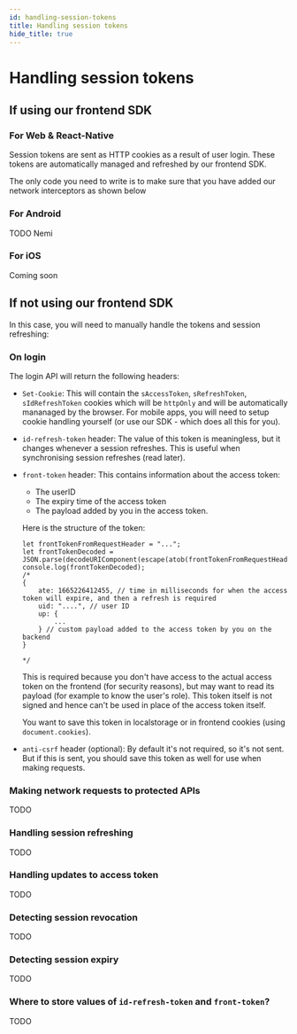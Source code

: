 ```yaml
---
id: handling-session-tokens
title: Handling session tokens
hide_title: true
---
```


<!-- COPY DOCS -->
<!-- ./thirdpartyemailpassword/custom-ui/handling-session-tokens.mdx -->


# Handling session tokens

## If using our frontend SDK

### For Web & React-Native

<!-- COPY SECTION -->
<!-- ./thirdpartyemailpassword/pre-built-ui/handling-session-tokens.mdx -->
<!-- 1 -->


Session tokens are sent as HTTP cookies as a result of user login. These tokens are automatically managed and refreshed by our frontend SDK.

The only code you need to write is to make sure that you have added our network interceptors as shown below

<NetworkInterceptors />

<!-- END COPY SECTION -->

### For Android

TODO Nemi

### For iOS

Coming soon

## If not using our frontend SDK

In this case, you will need to manually handle the tokens and session refreshing:

### On login
The login API will return the following headers:
- `Set-Cookie`: This will contain the `sAccessToken`, `sRefreshToken`, `sIdRefreshToken` cookies which will be `httpOnly` and will be automatically mananaged by the browser. For mobile apps, you will need to setup cookie handling yourself (or use our SDK - which does all this for you).
- `id-refresh-token` header: The value of this token is meaningless, but it changes whenever a session refreshes. This is useful when synchronising session refreshes (read later).
- `front-token` header: This contains information about the access token:
    - The userID
    - The expiry time of the access token
    - The payload added by you in the access token.
    
    Here is the structure of the token:
    ```tsx
    let frontTokenFromRequestHeader = "...";
    let frontTokenDecoded = JSON.parse(decodeURIComponent(escape(atob(frontTokenFromRequestHeader))));
    console.log(frontTokenDecoded);
    /*
    {
        ate: 1665226412455, // time in milliseconds for when the access token will expire, and then a refresh is required
        uid: "....", // user ID
        up: {
            ...
        } // custom payload added to the access token by you on the backend
    }
    
    */
    ```

    This is required because you don't have access to the actual access token on the frontend (for security reasons), but may want to read its payload (for example to know the user's role). This token itself is not signed and hence can't be used in place of the access token itself.

    You want to save this token in localstorage or in frontend cookies (using `document.cookies`).
- `anti-csrf` header (optional): By default it's not required, so it's not sent. But if this is sent, you should save this token as well for use when making requests.

### Making network requests to protected APIs
TODO

### Handling session refreshing
TODO

### Handling updates to access token
TODO

### Detecting session revocation
TODO

### Detecting session expiry
TODO

### Where to store values of `id-refresh-token` and `front-token`?
TODO
